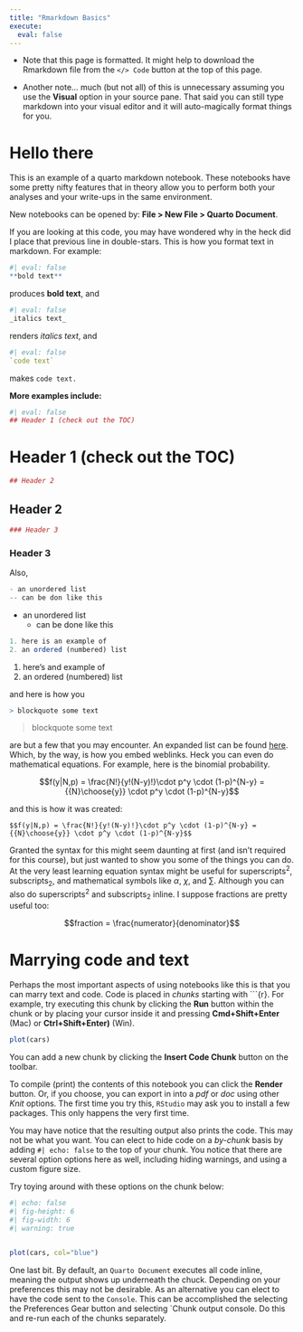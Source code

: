 ```yaml
---
title: "Rmarkdown Basics"
execute: 
  eval: false
---
```


-   Note that this page is formatted. It might help to download the Rmarkdown file from the `</> Code` button at the top of this page.

-   Another note... much (but not all) of this is unnecessary assuming you use the **Visual** option in your source pane. That said you can still type markdown into your visual editor and it will auto-magically format things for you.

# Hello there

This is an example of a quarto markdown notebook. These notebooks have some pretty nifty features that in theory allow you to perform both your analyses and your write-ups in the same environment.

New notebooks can be opened by: **File \> New File \> Quarto Document**.

If you are looking at this code, you may have wondered why in the heck did I place that previous line in double-stars. This is how you format text in markdown. For example:

```r
#| eval: false
**bold text**
```

produces **bold text**, and

```r
#| eval: false
_italics text_
```

renders *italics text*, and

```r
#| eval: false
`code text`
```

makes `code text.`

**More examples include:**

```r
#| eval: false
## Header 1 (check out the TOC)
```

# Header 1 (check out the TOC)

```r
## Header 2
```

## Header 2

```r
### Header 3
```

### Header 3

Also,

```r
- an unordered list
-- can be don like this
```

-   an unordered list
    -   can be done like this

```r
1. here is an example of
2. an ordered (numbered) list
```

1.  here's and example of
2.  an ordered (numbered) list

and here is how you

```r
> blockquote some text
```

> blockquote some text

are but a few that you may encounter. An expanded list can be found [here](https://www.rstudio.com/wp-content/uploads/2016/03/rmarkdown-cheatsheet-2.0.pdf). Which, by the way, is how you embed weblinks. Heck you can even do mathematical equations. For example, here is the binomial probability.

$$f(y|N,p) = \frac{N!}{y!(N-y)!}\cdot p^y \cdot (1-p)^{N-y} = {{N}\choose{y}} \cdot p^y \cdot (1-p)^{N-y}$$

and this is how it was created:

``` {style="background-color: #EEEEEE; overflow-wrap: normal; font-size: 14px;"}
$$f(y|N,p) = \frac{N!}{y!(N-y)!}\cdot p^y \cdot (1-p)^{N-y} = {{N}\choose{y}} \cdot p^y \cdot (1-p)^{N-y}$$
```

Granted the syntax for this might seem daunting at first (and isn't required for this course), but just wanted to show you some of the things you can do. At the very least learning equation syntax might be useful for superscripts$^2$, subscripts$_2$, and mathematical symbols like $\alpha$, $\chi$, and $\sum$. Although you can also do superscripts^2^ and subscripts~2~ inline. I suppose fractions are pretty useful too:

$$fraction = \frac{numerator}{denominator}$$

# Marrying code and text

Perhaps the most important aspects of using notebooks like this is that you can marry text and code. Code is placed in *chunks* starting with \`\`\`{r}. For example, try executing this chunk by clicking the **Run** button within the chunk or by placing your cursor inside it and pressing **Cmd+Shift+Enter** (Mac) or **Ctrl+Shift+Enter)** (Win).

```r
plot(cars)
```

You can add a new chunk by clicking the **Insert Code Chunk** button on the toolbar.

To compile (print) the contents of this notebook you can click the **Render** button. Or, if you choose, you can export in into a *pdf* or *doc* using other *Knit* options. The first time you try this, `RStudio` may ask you to install a few packages. This only happens the very first time.

You may have notice that the resulting output also prints the code. This may not be what you want. You can elect to hide code on a *by-chunk* basis by adding `#| echo: false` to the top of your chunk. You notice that there are several option options here as well, including hiding warnings, and using a custom figure size.

Try toying around with these options on the chunk below:

```r
#| echo: false
#| fig-height: 6
#| fig-width: 6
#| warning: true


plot(cars, col="blue")
```

One last bit. By default, an `Quarto Document` executes all code inline, meaning the output shows up underneath the chuck. Depending on your preferences this may not be desirable. As an alternative you can elect to have the code sent to the `Console`. This can be accomplished the selecting the Preferences Gear button and selecting \`Chunk output console. Do this and re-run each of the chunks separately.